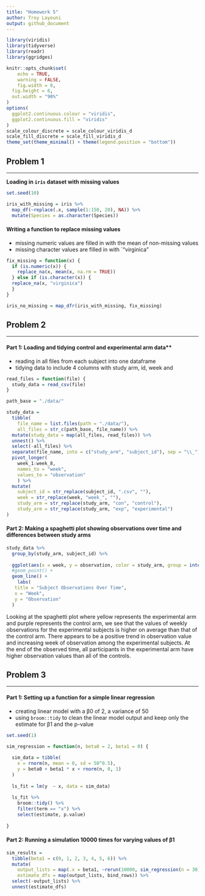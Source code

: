 ```yaml
---
title: "Homework 5"
author: Troy Layouni
output: github_document
---
```


```r
library(viridis)
library(tidyverse)
library(readr)
library(ggridges)

knitr::opts_chunk$set(
	echo = TRUE,
	warning = FALSE,
	fig.width = 8, 
  fig.height = 6,
  out.width = "90%"
)
options(
  ggplot2.continuous.colour = "viridis",
  ggplot2.continuous.fill = "viridis"
)
scale_colour_discrete = scale_colour_viridis_d
scale_fill_discrete = scale_fill_viridis_d
theme_set(theme_minimal() + theme(legend.position = "bottom"))
```

## Problem 1
***

**Loading in `iris` dataset with missing values**

```r
set.seed(10)

iris_with_missing = iris %>% 
  map_df(~replace(.x, sample(1:150, 20), NA)) %>%
  mutate(Species = as.character(Species))
```

#### Writing a function to replace missing values 

* missing numeric values are filled in with the mean of non-missing values 
* missing character values are filled in with `"virginica"

```r
fix_missing = function(x) {
  if (is.numeric(x)) {
    replace_na(x, mean(x, na.rm = TRUE))
  } else if (is.character(x)) {
  replace_na(x, "virginica")
  }
}

iris_no_missing = map_dfr(iris_with_missing, fix_missing)
```

## Problem 2
***

#### Part 1: Loading and tidying control and experimental arm data** 

* reading in all files from each subject into one dataframe
* tidying data to include 4 columns with study arm, id, week and 


```r
read_files = function(file) {
  study_data = read_csv(file)
}

path_base = "./data/"

study_data = 
  tibble(
    file_name = list.files(path = "./data/"),
    all_files = str_c(path_base, file_name)) %>% 
  mutate(study_data = map(all_files, read_files)) %>% 
  unnest() %>% 
  select(-all_files) %>% 
  separate(file_name, into = c("study_arm", "subject_id"), sep = "\\_") %>% 
  pivot_longer(
    week_1:week_8, 
    names_to = "week", 
    values_to = "observation"
    ) %>% 
  mutate(
    subject_id = str_replace(subject_id, ".csv", ""),
    week = str_replace(week, "week_", ""),
    study_arm = str_replace(study_arm, "con", "control"),
    study_arm = str_replace(study_arm, "exp", "experimental")
)
```

#### Part 2: Making a spaghetti plot showing observations over time and differences between study arms

```r
study_data %>% 
  group_by(study_arm, subject_id) %>% 
  
  ggplot(aes(x = week, y = observation, color = study_arm, group = interaction(study_arm, subject_id))) +
  #geom_point() + 
  geom_line() +
    labs(
   title = "Subject Observations Over Time",
   x = "Week",
   y = "Observation"
  ) 
```

Looking at the spaghetti plot where yellow represents the experimental arm and purple represents the control arm, we see that the values of weekly observations for the experimental subjects is higher on average than that of the control arm. There appears to be a positive trend in observation value and increasing week of observation among the experimental subjects. At the end of the observed time, all participants in the experimental arm have higher observation values than all of the controls. 

## Problem 3
***

#### Part 1: Setting up a function for a simple linear regression

* creating linear model with a  β0 of 2, a variance of 50
* using `broom::tidy` to clean the linear model output and keep only the estimate for  β1 and the p-value

```r
set.seed(1)

sim_regression = function(n, beta0 = 2, beta1 = 0) {
   
  sim_data = tibble(
    x = rnorm(n, mean = 0, sd = 50^0.5),
    y = beta0 + beta1 * x + rnorm(n, 0, 1)
  )
  
  ls_fit = lm(y  ~ x, data = sim_data)
  
  ls_fit %>% 
    broom::tidy() %>% 
    filter(term == "x") %>%
    select(estimate, p.value)
  
}
```

#### Part 2: Running a simulation 10000 times for varying values of β1

```r
sim_results = 
  tibble(beta1 = c(0, 1, 2, 3, 4, 5, 6)) %>% 
  mutate(
    output_lists = map(.x = beta1, ~rerun(10000, sim_regression(n = 30))),
    estimate_dfs = map(output_lists, bind_rows)) %>%
  select(-output_lists) %>% 
  unnest(estimate_dfs)
```



